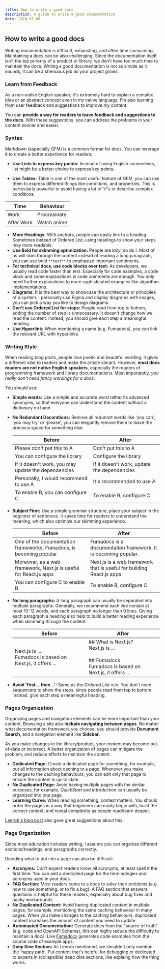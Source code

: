 ```yaml
---
title: How to write a good docs
description: A guide to write a good documentation
date: 2024-07-06
---
```


## How to write a good docs

Writing documentation is difficult, exhausting, and often time-consuming.
Maintaining a docs can be also challenging.
Since the documentation itself isn't the top prirority of a product or library, we don't have too much time to maintain the docs.
Writing a good documentation is not as simple as it sounds, it can be a strenuous job as your project grows.

### Learn from Feedback

As a non-native English speaker, it's extremely hard to explain a complex idea or an abstract concept even in my native language.
I'm also learning from user feedback and suggestions to improve my content.

You can **provide a way for readers to leave feedback and suggestions to the docs**.
With these suggestions, you can address the problems in your content sooner and easier.

### Syntax

Markdown (especially GFM) is a common format for docs.
You can leverage it to create a better experience for readers:

- **Use Lists to express key points:** Instead of using English connectives, list might be a better choice to express key points.

- **Use Tables:** Table is one of the most useful feature of GFM, you can use them to express different things like conditions, and properties. This is particularly powerful to avoid having a lot of 'if's to describe complex conditions.

| Time       | Behaviour    |
| ---------- | ------------ |
| Work       | Procrasinate |
| After Work | Watch anime  |

- **More Headings:** With anchors, people can easily link to a heading. Sometimes instead of Ordered List, using headings to show your steps may more readable.
- **Use Bold for skimming optimization:** People are _lazy_, so do I. Most of us will skim through the content instead of reading a long paragraph, you can use bold `**text**` to emphasize important sentiments.
- **For technical docs, use code blocks over text:** As developers, we usually read code faster than text. Especially for code examples, a code block and some explanations in code comments are enough.
  You only need further explanations to more sophisticated examples like algorithm implementations.
- **Diagrams:** It is the best way to showcase the architecture or principles of a system. I personally use Figma and display diagrams with images, you can pick a way you like to design diagrams.
- **Don't use Ordered List for steps:** People read from top to bottom, adding the number of step is unnecessary. It doesn't change how we read the content. Instead, you should give each step a meaningful heading.
- **Use Hyperlink:** When mentioning a name (e.g. Fumadocs), you can link the relevant URL with hyperlinks.

### Writing Style

When reading blog posts, people love poetic and beautiful wording. It gives a different vibe to readers and make the article vibrant.
However, **most docs readers are not native English speakers**, especially the readers of programming framework and library documentations.
Most importantly, _you really don't need fancy wordings for a docs_.

You should use:

- **Simple words:** Use a simple and accurate word rather its advanced synonyms, so that everyone can understand the content without a dictionary on hand.
- **No Redundant Decorations:** Remove all redunant words like 'you can', 'you may try' or 'please', you can elegantly remove them to leave the precious space for something else.

  | Before                                              | After                                       |
  | --------------------------------------------------- | ------------------------------------------- |
  | Please don't put this to A                          | Don't put this to A                         |
  | You can configure the library                       | Configure the library                       |
  | If it doesn't work, you may update the dependencies | If it doesn't work, update the dependencies |
  | Personally, I would recommend to use A              | It's recommended to use A                   |
  | To enable B, you can configure C                    | To enable B, configure C                    |

- **Subject First:** Use a simple grammar structure, place your subject in the beginner of sentences. It saves time for readers to understand the meaning, which also optimize our skimming experience.

  | Before                                                             | After                                                                |
  | ------------------------------------------------------------------ | -------------------------------------------------------------------- |
  | One of the documentation frameworks, Fumadocs, is becoming popular | Fumadocs is a documentation framework, it is becoming popular.       |
  | Moreover, as a web framework, Next.js is useful for React.js apps  | Next.js is a web framework that is useful for building React.js apps |
  | You can configure C to enable B                                    | To enable B, configure C                                             |

- **No long paragraphs:** A long paragraph can usually be separated into multiple paragraphs.
  Generally, we recommend each line contain at most 10-12 words, and each paragraph no longer than 9 lines.
  Giving each paragraph a heading also help to build a better reading experience when skimming through the content.

  | Before                                                         | After                                                                                                       |
  | -------------------------------------------------------------- | ----------------------------------------------------------------------------------------------------------- |
  | Next.js is ...<br/>Fumadocs is based on Next.js, it offers ... | ## What is Next.js?<br/>Next.js is ...<br/><br/>## Fumadocs<br/>Fumadocs is based on Next.js, it offers ... |

- **Avoid 'first... then...':** Same as the _Ordered List_ rule. You don't need sequencers to show the steps, since people read from top to bottom. Instead, give each step a meaningful heading.

### Pages Organization

Organizing pages and navigation elements can be more important than your content. Browsing a site also **include navigating between pages**.
No matter what documentation framework you choose, you should provide **Document Search**, and a navigation element like **Sidebar**.

As you make changes to the library/product, your content may become out-of-date or incorrect.
A better organization of pages can mitigate the problem, and reduce efforts to maintain the content.

- **Dedicated Page:** Create a dedicated page for something, for example, put all information about caching to a page. Whenever you make changes to the caching behaviours, you can edit only that page to ensure the content is up-to-date.
- **No Duplicated Page:** Avoid having multiple pages with the similar purposes, for example, _QuickStart_ and _Introduction_ can usually be organized into one page.
- **Learning Curve:** When reading something, context matters. You should order the pages in a way that beginners can easily begin with, build the correct context, and reveal complexity as people read/learn deeper.

[Leerob's blog post](https://leerob.io/blog/developer-experience#documentation) also gave great suggestions about this.

### Page Organization

Since most education includes writing, I assume you can organize different sections/headings, and paragraphs correctly.

Deciding what to put into a page can also be difficult:

- **Acronyms:** Don't expect readers know all acronyms, at least spell it the first time. You can add a dedicated page for the terminologies and acronyms used in your docs.
- **FAQ Section:** Most readers come to a docs to solve their problems (e.g. how to use something, or to fix a bug). A FAQ section that answers questions is helpful for these readers, especially about bug fixes and hacky workarounds.
- **No Duplicated Content:** Avoid having duplicated content in multiple pages, for example, mentioning the same caching behaviour in many pages. When you make changes to the caching behaviours, duplicated content increases the amount of content you need to update.
- **Automuated Documentation:** Generate docs from the "source of truth" (e.g. code and OpenAPI Schema), this can highly reduce the difficulty to maintain a docs. Like [Fumadocs](https://fumadocs.vercel.app) generates code examples from the source code of example apps.
- **Deep Dive Section:** As Leerob mentioned, we shouldn't only mention the 'happy path'. Put content that's helpful for debugging or dedicated to experts in (collapsible) deep dive sections, like explaing how the thing works.
